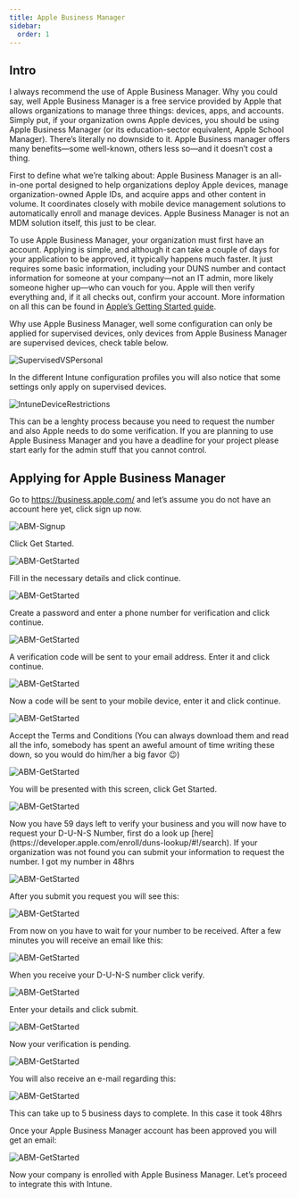 ```yaml
---
title: Apple Business Manager
sidebar:
  order: 1
---
```



## Intro

I always recommend the use of Apple Business Manager. Why you could say, well Apple Business Manager is a free service provided by Apple that allows organizations to manage three things: devices, apps, and accounts. Simply put, if your organization owns Apple devices, you should be using Apple Business Manager (or its education-sector equivalent, Apple School Manager). There’s literally no downside to it. Apple Business manager offers many benefits—some well-known, others less so—and it doesn’t cost a thing.

First to define what we’re talking about: Apple Business Manager is an all-in-one portal designed to help organizations deploy Apple devices, manage organization-owned Apple IDs, and acquire apps and other content in volume. It coordinates closely with mobile device management solutions to automatically enroll and manage devices. Apple Business Manager is not an MDM solution itself, this just to be clear.

To use Apple Business Manager, your organization must first have an account. Applying is simple, and although it can take a couple of days for your application to be approved, it typically happens much faster. It just requires some basic information, including your DUNS number and contact information for someone at your company—not an IT admin, more likely someone higher up—who can vouch for you. Apple will then verify everything and, if it all checks out, confirm your account. More information on all this can be found in [Apple’s Getting Started guide](https://www.apple.com/business/docs/site/Apple_Business_Manager_Getting_Started_Guide.pdf).

Why use Apple Business Manager, well some configuration can only be applied for supervised devices, only devices from Apple Business Manager are supervised devices, check table below.


![SupervisedVSPersonal](/src/assets/CompleteGuide/image-165.webp)

In the different Intune configuration profiles you will also notice that some settings only apply on supervised devices.

![IntuneDeviceRestrictions](/src/assets/CompleteGuide/image-166.webp)

<Aside>
This can be a lenghty process because you need to request the number and also Apple needs to do some verification. If you are planning to use Apple Business Manager and you have a deadline for your project please start early for the admin stuff that you cannot control.
</Aside>

## Applying for Apple Business Manager

Go to https://business.apple.com/ and let’s assume you do not have an account here yet, click sign up now.

![ABM-Signup](/src/assets/CompleteGuide/image-88.webp)

Click Get Started.

![ABM-GetStarted](/src/assets/CompleteGuide/image-89.webp)

Fill in the necessary details and click continue.

![ABM-GetStarted](/src/assets/CompleteGuide/image-90.webp)

Create a password and enter a phone number for verification and click continue.

![ABM-GetStarted](/src/assets/CompleteGuide/image-102.webp)

A verification code will be sent to your email address. Enter it and click continue.

![ABM-GetStarted](/src/assets/CompleteGuide/image-95.webp)

Now a code will be sent to your mobile device, enter it and click continue.

![ABM-GetStarted](/src/assets/CompleteGuide/image-94.webp)

Accept the Terms and Conditions (You can always download them and read all the info, somebody has spent an aweful amount of time writing these down, so you would do him/her a big favor 😉)

![ABM-GetStarted](/src/assets/CompleteGuide/image-96.webp)

You will be presented with this screen, click  Get Started.

![ABM-GetStarted](/src/assets/CompleteGuide/image-98.webp)

<Aside>
Now you have 59 days left to verify your business and you will now have to request your D-U-N-S Number, first do a look up [here](https://developer.apple.com/enroll/duns-lookup/#!/search). If your organization was not found you can submit your information to request the number. I got my number in 48hrs
</Aside>

![ABM-GetStarted](/src/assets/CompleteGuide/image-99.webp)

After you submit you request you will see this:

![ABM-GetStarted](/src/assets/CompleteGuide/image-100.webp)

From now on you have to wait for your number to be received. After a few minutes you will receive an email like this:

![ABM-GetStarted](/src/assets/CompleteGuide/image-101.webp)

When you receive your D-U-N-S number click verify.

![ABM-GetStarted](/src/assets/CompleteGuide/image-103.webp)

Enter your details and click submit.

![ABM-GetStarted](/src/assets/CompleteGuide/image-106.webp)

Now your verification is pending.

![ABM-GetStarted](/src/assets/CompleteGuide/image-105.webp)

You will also receive an e-mail regarding this:

![ABM-GetStarted](/src/assets/CompleteGuide/image-107.webp)

<Aside>
This can take up to 5 business days to complete. In this case it took 48hrs
</Aside>

Once your Apple Business Manager account has been approved you will get an email:

![ABM-GetStarted](/src/assets/CompleteGuide/image-129.webp)

Now your company is enrolled with Apple Business Manager. Let’s proceed to integrate this with Intune.